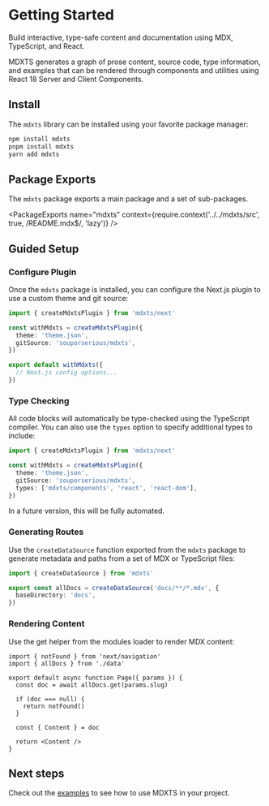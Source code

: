 # Getting Started

<Summary>

Build interactive, type-safe content and documentation using MDX,
TypeScript, and React.

MDXTS generates a graph of prose content, source code, type information, and examples that can be rendered through components and utilities using React 18 Server and Client Components.

</Summary>

## Install

The `mdxts` library can be installed using your favorite package manager:

```bash
npm install mdxts
pnpm install mdxts
yarn add mdxts
```

## Package Exports

The `mdxts` package exports a main package and a set of sub-packages.

<PackageExports
  name="mdxts"
  context={require.context('../../mdxts/src', true, /README\.mdx$/, 'lazy')}
/>

## Guided Setup

### Configure Plugin

Once the `mdxts` package is installed, you can configure the Next.js plugin to use a custom theme and git source:

```ts filename="next.config.ts"
import { createMdxtsPlugin } from 'mdxts/next'

const withMdxts = createMdxtsPlugin({
  theme: 'theme.json',
  gitSource: 'souporserious/mdxts',
})

export default withMdxts({
  // Next.js config options...
})
```

### Type Checking

All code blocks will automatically be type-checked using the TypeScript compiler. You can also use the `types` option to specify additional types to include:

```ts filename="next.config.ts"
import { createMdxtsPlugin } from 'mdxts/next'

const withMdxts = createMdxtsPlugin({
  theme: 'theme.json',
  gitSource: 'souporserious/mdxts',
  types: ['mdxts/components', 'react', 'react-dom'],
})
```

<Note>In a future version, this will be fully automated.</Note>

### Generating Routes

Use the `createDataSource` function exported from the `mdxts` package to generate metadata and paths from a set of MDX or TypeScript files:

```ts filename="data.ts"
import { createDataSource } from 'mdxts'

export const allDocs = createDataSource('docs/**/*.mdx', {
  baseDirectory: 'docs',
})
```

### Rendering Content

Use the get helper from the modules loader to render MDX content:

```tsx filename="page.tsx"
import { notFound } from 'next/navigation'
import { allDocs } from './data'

export default async function Page({ params }) {
  const doc = await allDocs.get(params.slug)

  if (doc === null) {
    return notFound()
  }

  const { Content } = doc

  return <Content />
}
```

## Next steps

Check out the [examples](./examples) to see how to use MDXTS in your project.
